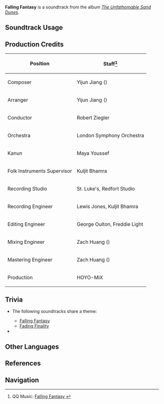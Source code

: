{{Soundtrack Infobox
|image          = The Unfathomable Sand Dunes.png
|album          = The Unfathomable Sand Dunes
|disc           = 2
|number         = 70
|featured       =
|featured2      =
|featured3      =
|featured_disc  =
|featured_disc2 =
|featured_disc3 =
|youtube_id     = lbQ_0p0U3-8
|spotify_id     = 6sg1L6DWjaNajaLrBPQjgL
|previous       = Eye of Deshret
|next           = Fading Finality
}}
'''Falling Fantasy''' is a soundtrack from the album ''[[The Unfathomable Sand Dunes]]''.

==Soundtrack Usage==
{{Soundtrack Usage
|quest    = 
|location = Khaj-Nisut
|domain   = 
}}

==Production Credits==
{| class="wikitable"
! Position
! Staff<ref>QQ Music: [https://y.qq.com/n/ryqq/songDetail/000RCJzg3oDN1L Falling Fantasy {{zh|空想的落音}}]</ref>
|-
! Composer
| Yijun Jiang ({{zh|姜以君}})
|-
! Arranger
| Yijun Jiang ({{zh|姜以君}})
|-
! Conductor
| Robert Ziegler
|-
! Orchestra
| London Symphony Orchestra
|-
! Kanun
| Maya Youssef
|-
! Folk Instruments Supervisor
| Kuljit Bhamra
|-
! Recording Studio
| St. Luke's, Redfort Studio
|-
! Recording Engineer
| Lewis Jones, Kuljit Bhamra
|-
! Editing Engineer
| George Oulton, Freddie Light
|-
! Mixing Engineer
| Zach Huang ({{zh|黄巍}})
|-
! Mastering Engineer
| Zach Huang ({{zh|黄巍}})
|-
! Production
| HOYO-MiX
|}
<!--
==Gallery==
<gallery>
</gallery>
-->

==Trivia==
* <section begin="KhajNisutTheme" />The following soundtracks share a theme:
** [[Falling Fantasy]]
** [[Fading Finality]] <section end="KhajNisutTheme" />
* {{Transclude|Eye of Deshret|KhajNisutLeitmotif|section=1}}

==Other Languages==
{{Other Languages
|en      = Falling Fantasy
|zhs     = 空想的落音
|zhs_rm  = Kōngxiǎng de Luòyīn
|zht     = 空想的落音
|zht_rm  = Kōngxiǎng de Luòyīn
|zh_tl   = Pause of a Fantasy
|ja      = 空想の終わり
|ja_rm   = Kuusou no Owari
|ja_tl   = 
}}

==References==
{{Reflist}}

==Navigation==
{{Soundtrack Navbox|The Unfathomable Sand Dunes}}